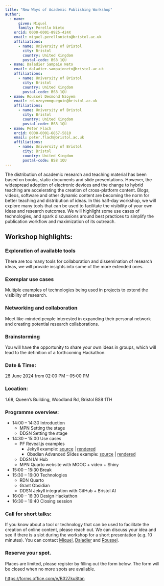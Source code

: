 ```yaml
---
title: "New Ways of Academic Publishing Workshop"
author: 
  - name:
      given: Miquel
      family: Perello Nieto
    orcid: 0000-0001-8925-424X
    email: miquel.perellonieto@bristol.ac.uk
    affiliations:
      - name: University of Bristol
        city: Bristol
        country: United Kingdom
        postal-code: BS8 1QU
  - name: Daladier Sampaio Neto
    email: daladier.sampaioneto@bristol.ac.uk
    affiliations:
      - name: University of Bristol
        city: Bristol
        country: United Kingdom
        postal-code: BS8 1QU
  - name: Roussel Desmond Nzoyem
    email: rd.nzoyemngueguin@bristol.ac.uk
    affiliations:
      - name: University of Bristol
        city: Bristol
        country: United Kingdom
        postal-code: BS8 1QU
  - name: Peter Flach
    orcid: 0000-0001-6857-5810
    email: peter.flach@bristol.ac.uk
    affiliations:
      - name: University of Bristol
        city: Bristol
        country: United Kingdom
        postal-code: BS8 1QU
---
```


The distribution of academic research and teaching material has been based on books, static documents and slide presentations. However, the widespread adoption of electronic devices and the change to hybrid teaching are accelerating the creation of cross-platform content. Blogs, videos, software and other dynamic content are becoming the norm for better teaching and distribution of ideas. In this half-day workshop, we will explore many tools that can be used to facilitate the visibility of your own ideas and research outcomes. We will highlight some use cases of technologies, and spark discussions around best practices to simplify the publication workflow and maximization of its outreach. 

## Workshop highlights: 

### Exploration of available tools 

There are too many tools for collaboration and dissemination of research ideas, we will provide insights into some of the more extended ones. 

### Exemplar use cases 

Multiple examples of technologies being used in projects to extend the visibility of research. 

### Networking and collaboration 

Meet like-minded people interested in expanding their personal network and creating potential research collaborations. 

### Brainstorming 

You will have the opportunity to share your own ideas in groups, which will lead to the definition of a forthcoming Hackathon. 

### Date & Time: 

28 June 2024 from 02:00 PM – 05:00 PM 

### Location: 

1.68, Queen's Building, Woodland Rd, Bristol BS8 1TH 

### Programme overview: 

- 14:00 – 14:30 Introduction 
    - MPN Setting the stage
    - DDSN Setting the stage
- 14:30 – 15:00 Use cases 
    - PF Reveal.js examples 
       - Jekyll example: [source](https://github.com/flach/slides/tree/master/2024_sks) | [rendered](https://flach.github.io/slides/2024_sks/)
       - Obsdian Advanced Slides example: [source](https://github.com/flach/slides/blob/master/Obsidian/2023_xai.md) | [rendered](https://flach.github.io/slides/Obsidian/export/2023_xai/#/)
    - DDSN IAI Hub
    - MPN Quarto website with MOOC + video + Shiny
- 15:00 – 15:30 Break  
- 15:30 – 16:00 Technologies  
    - RDN Quarto
    - Grant Obsidian
    - DDSN Jekyll integration with GitHub + Bristol AI
- 16:00 – 16:30 Design Hackathon  
- 16:30 – 16:40 Closing session 

### Call for short talks: 

If you know about a tool or technology that can be used to facilitate the creation of online content, please reach out. We can discuss your idea and see if there is a slot during the workshop for a short presentation (e.g. 10 minutes). You can contact [Miquel](mailto:miquel.perellonieto@bristol.ac.uk), [Daladier](mailto:daladier.sampaioneto@bristol.ac.uk) and [Roussel](mailto:rd.nzoyemngueguin@bristol.ac.uk). 

### Reserve your spot. 

Places are limited, please register by filling out the form below. The form will be closed when no more spots are available. 

[https://forms.office.com/e/B32ZkuStan]()
